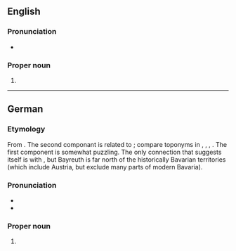 ==English==
{{wikipedia}}

===Pronunciation===
* {{IPA|en|/ˈbaɪrɔɪt/}}

===Proper noun===
{{head|en|proper noun}}

# {{place|en|city|s/Bavaria|c/Germany}}

----

==German==
{{wikipedia|lang=de}}

===Etymology===
From {{inh|de|gmh|Beierrūte}}. The second componant is related to {{m|de|roden|t=clear, make arable}}; compare toponyms in {{m|de|-rode}}, {{m|de|-roth}}, {{m|de|-rade}}, {{m|de|-rath}}. The first component is somewhat puzzling. The only connection that suggests itself is with {{m|de|Bayern|t=Bavaria}}, but Bayreuth is far north of the historically Bavarian territories (which include Austria, but exclude many parts of modern Bavaria).

===Pronunciation===
* {{IPA|de|/baɪ̯ˈʁɔʏ̯t/|/ˈbaɪ̯ʁɔʏ̯t/}}
* {{audio|de|LL-Q188 (deu)-Ionenlaser-Bayreuth.wav|Audio}}

===Proper noun===
{{de-proper noun|toponym}}

# {{place|de|independent city|s/Bavaria|c/Germany|t1=Bayreuth}}